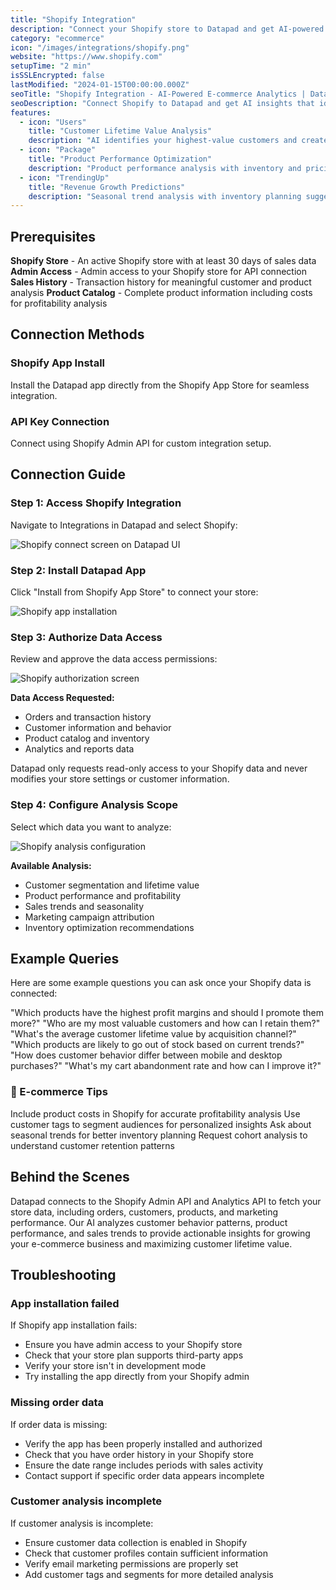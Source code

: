 ```yaml
---
title: "Shopify Integration"
description: "Connect your Shopify store to Datapad and get AI-powered insights that transform e-commerce data into revenue growth strategies."
category: "ecommerce"
icon: "/images/integrations/shopify.png"
website: "https://www.shopify.com"
setupTime: "2 min"
isSSLEncrypted: false
lastModified: "2024-01-15T00:00:00.000Z"
seoTitle: "Shopify Integration - AI-Powered E-commerce Analytics | Datapad"
seoDescription: "Connect Shopify to Datapad and get AI insights that identify your most profitable customers, products, and marketing opportunities."
features:
  - icon: "Users"
    title: "Customer Lifetime Value Analysis"
    description: "AI identifies your highest-value customers and creates personalized retention strategies to maximize CLV."
  - icon: "Package"
    title: "Product Performance Optimization"
    description: "Product performance analysis with inventory and pricing optimization recommendations based on profit margins."
  - icon: "TrendingUp"
    title: "Revenue Growth Predictions"
    description: "Seasonal trend analysis with inventory planning suggestions and revenue forecasting for better planning."
---
```


## Prerequisites

<FeatureItem>**Shopify Store** - An active Shopify store with at least 30 days of sales data</FeatureItem>
<FeatureItem>**Admin Access** - Admin access to your Shopify store for API connection</FeatureItem>
<FeatureItem>**Sales History** - Transaction history for meaningful customer and product analysis</FeatureItem>
<FeatureItem>**Product Catalog** - Complete product information including costs for profitability analysis</FeatureItem>

## Connection Methods

### Shopify App Install
Install the Datapad app directly from the Shopify App Store for seamless integration.

### API Key Connection
Connect using Shopify Admin API for custom integration setup.

## Connection Guide

### Step 1: Access Shopify Integration

Navigate to Integrations in Datapad and select Shopify:

![Shopify connect screen on Datapad UI](/images/docs/shopify-connect.png)

### Step 2: Install Datapad App

Click "Install from Shopify App Store" to connect your store:

![Shopify app installation](/images/docs/shopify-install.png)

### Step 3: Authorize Data Access

Review and approve the data access permissions:

![Shopify authorization screen](/images/docs/shopify-auth.png)

**Data Access Requested:**
- Orders and transaction history
- Customer information and behavior
- Product catalog and inventory
- Analytics and reports data

<StepItem>Datapad only requests read-only access to your Shopify data and never modifies your store settings or customer information.</StepItem>

### Step 4: Configure Analysis Scope

Select which data you want to analyze:

![Shopify analysis configuration](/images/docs/shopify-config.png)

**Available Analysis:**
- Customer segmentation and lifetime value
- Product performance and profitability
- Sales trends and seasonality
- Marketing campaign attribution
- Inventory optimization recommendations

## Example Queries

Here are some example questions you can ask once your Shopify data is connected:

<StepItem>"Which products have the highest profit margins and should I promote them more?"</StepItem>
<StepItem>"Who are my most valuable customers and how can I retain them?"</StepItem>
<StepItem>"What's the average customer lifetime value by acquisition channel?"</StepItem>
<StepItem>"Which products are likely to go out of stock based on current trends?"</StepItem>
<StepItem>"How does customer behavior differ between mobile and desktop purchases?"</StepItem>
<StepItem>"What's my cart abandonment rate and how can I improve it?"</StepItem>

### 💬 E-commerce Tips

<TipItem>Include product costs in Shopify for accurate profitability analysis</TipItem>
<TipItem>Use customer tags to segment audiences for personalized insights</TipItem>
<TipItem>Ask about seasonal trends for better inventory planning</TipItem>
<TipItem>Request cohort analysis to understand customer retention patterns</TipItem>

## Behind the Scenes

Datapad connects to the Shopify Admin API and Analytics API to fetch your store data, including orders, customers, products, and marketing performance. Our AI analyzes customer behavior patterns, product performance, and sales trends to provide actionable insights for growing your e-commerce business and maximizing customer lifetime value.

## Troubleshooting

### App installation failed
If Shopify app installation fails:
- Ensure you have admin access to your Shopify store
- Check that your store plan supports third-party apps
- Verify your store isn't in development mode
- Try installing the app directly from your Shopify admin

### Missing order data
If order data is missing:
- Verify the app has been properly installed and authorized
- Check that you have order history in your Shopify store
- Ensure the date range includes periods with sales activity
- Contact support if specific order data appears incomplete

### Customer analysis incomplete
If customer analysis is incomplete:
- Ensure customer data collection is enabled in Shopify
- Check that customer profiles contain sufficient information
- Verify email marketing permissions are properly set
- Add customer tags and segments for more detailed analysis
